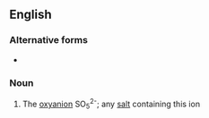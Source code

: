 ==English==

===Alternative forms===
* {{l|en|peroxomonosulphate}}

===Noun===
{{wikipedia}}
{{en-noun}}

# {{lb|en|inorganic chemistry}} The [[oxyanion]] SO<sub>5</sub><sup>2-</sup>; any [[salt]] containing this ion